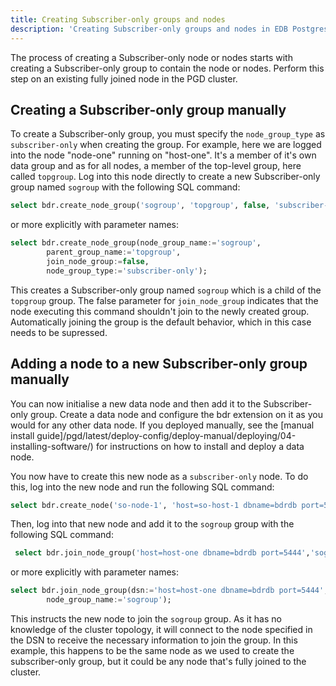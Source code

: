 ```yaml
---
title: Creating Subscriber-only groups and nodes
description: 'Creating Subscriber-only groups and nodes in EDB Postgres Distributed'
---
```


The process of creating a Subscriber-only node or nodes starts with creating a Subscriber-only group to contain the node or nodes.
Perform this  step on an existing fully joined node in the PGD cluster.

## Creating a Subscriber-only group manually

To create a Subscriber-only group, you must specify the `node_group_type` as `subscriber-only` when creating the group. For example, here we are logged into the node "node-one" running on "host-one". It's a member of it's own data group and as for all nodes, a member of the top-level group, here called `topgroup`. Log into this node directly to create a new Subscriber-only group named `sogroup` with the following SQL command:

```sql
select bdr.create_node_group('sogroup', 'topgroup', false, 'subscriber-only');
```

or more explicitly with parameter names:

```sql
select bdr.create_node_group(node_group_name:='sogroup',
        parent_group_name:='topgroup',
        join_node_group:=false,
        node_group_type:='subscriber-only');
```

This creates a Subscriber-only group named `sogroup` which is a child of the `topgroup` group. The false parameter for `join_node_group` indicates that the node executing this command shouldn't join to the newly created group. Automatically joining the group is the default behavior, which in this case needs to be supressed.

## Adding a node to a new Subscriber-only group manually

You can now initialise a new data node and then add it to the Subscriber-only group. Create a data node and configure the bdr extension on it as you would for any other data node. If you deployed manually, see the [manual install guide]/pgd/latest/deploy-config/deploy-manual/deploying/04-installing-software/) for instructions on how to install and deploy a data node.

You now have to create this new node as a `subscriber-only` node. To do this, log into the new node and run the following SQL command:

```sql
select bdr.create_node('so-node-1', 'host=so-host-1 dbname=bdrdb port=5444', 'subscriber-only');
```

Then, log into that new node and add it to the `sogroup` group with the following SQL command:

```sql
 select bdr.join_node_group('host=host-one dbname=bdrdb port=5444','sogroup');
 ```

or more explicitly with parameter names:

```sql
select bdr.join_node_group(dsn:='host=host-one dbname=bdrdb port=5444',
        node_group_name:='sogroup');
```

This instructs the new node to join the `sogroup` group. As it has no knowledge of the cluster topology, it will connect to the node specified in the DSN to receive the necessary information to join the group. In this example, this happens to be the same node as we used to create the subscriber-only group, but it could be any node that's fully joined to the cluster.


